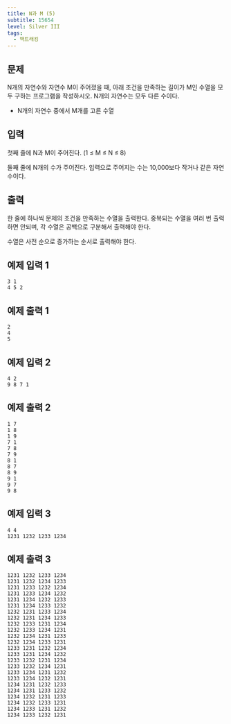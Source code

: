 ```yaml
---
title: N과 M (5)
subtitle: 15654
level: Silver III
tags:
  - 백트래킹
---
```


## 문제

N개의 자연수와 자연수 M이 주어졌을 때, 아래 조건을 만족하는 길이가 M인 수열을 모두 구하는 프로그램을 작성하시오. N개의 자연수는 모두 다른 수이다.

- N개의 자연수 중에서 M개를 고른 수열

## 입력

첫째 줄에 N과 M이 주어진다. (1 ≤ M ≤ N ≤ 8)

둘째 줄에 N개의 수가 주어진다. 입력으로 주어지는 수는 10,000보다 작거나 같은 자연수이다.

## 출력

한 줄에 하나씩 문제의 조건을 만족하는 수열을 출력한다. 중복되는 수열을 여러 번 출력하면 안되며, 각 수열은 공백으로 구분해서 출력해야 한다.

수열은 사전 순으로 증가하는 순서로 출력해야 한다.

## 예제 입력 1

```
3 1
4 5 2
```

## 예제 출력 1

```
2
4
5
```

## 예제 입력 2

```
4 2
9 8 7 1
```

## 예제 출력 2

```
1 7
1 8
1 9
7 1
7 8
7 9
8 1
8 7
8 9
9 1
9 7
9 8
```

## 예제 입력 3

```
4 4
1231 1232 1233 1234
```

## 예제 출력 3

```
1231 1232 1233 1234
1231 1232 1234 1233
1231 1233 1232 1234
1231 1233 1234 1232
1231 1234 1232 1233
1231 1234 1233 1232
1232 1231 1233 1234
1232 1231 1234 1233
1232 1233 1231 1234
1232 1233 1234 1231
1232 1234 1231 1233
1232 1234 1233 1231
1233 1231 1232 1234
1233 1231 1234 1232
1233 1232 1231 1234
1233 1232 1234 1231
1233 1234 1231 1232
1233 1234 1232 1231
1234 1231 1232 1233
1234 1231 1233 1232
1234 1232 1231 1233
1234 1232 1233 1231
1234 1233 1231 1232
1234 1233 1232 1231
```
